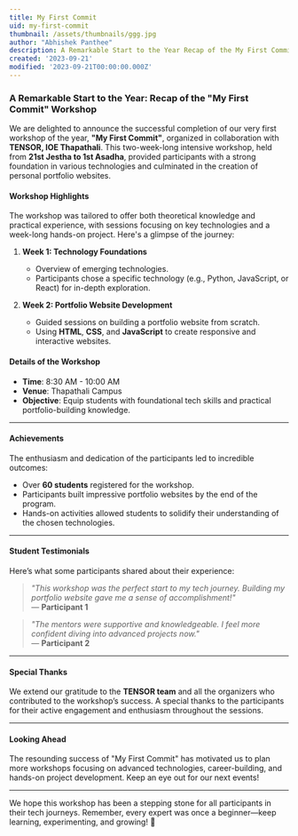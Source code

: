 ```yaml
---
title: My First Commit
uid: my-first-commit
thumbnail: /assets/thumbnails/ggg.jpg
author: "Abhishek Panthee"
description: A Remarkable Start to the Year Recap of the My First Commit Workshop 
created: '2023-09-21'
modified: '2023-09-21T00:00:00.000Z'
---
```


### A Remarkable Start to the Year: Recap of the "My First Commit" Workshop

We are delighted to announce the successful completion of our very first workshop of the year, **"My First Commit"**, organized in collaboration with **TENSOR, IOE Thapathali**. This two-week-long intensive workshop, held from **21st Jestha to 1st Asadha**, provided participants with a strong foundation in various technologies and culminated in the creation of personal portfolio websites.


#### **Workshop Highlights**
The workshop was tailored to offer both theoretical knowledge and practical experience, with sessions focusing on key technologies and a week-long hands-on project. Here's a glimpse of the journey:

1. **Week 1: Technology Foundations**
   - Overview of emerging technologies.
   - Participants chose a specific technology (e.g., Python, JavaScript, or React) for in-depth exploration.

2. **Week 2: Portfolio Website Development**
   - Guided sessions on building a portfolio website from scratch.
   - Using **HTML**, **CSS**, and **JavaScript** to create responsive and interactive websites.


#### **Details of the Workshop**
- **Time**: 8:30 AM - 10:00 AM  
- **Venue**: Thapathali Campus  
- **Objective**: Equip students with foundational tech skills and practical portfolio-building knowledge.

---

#### **Achievements**
The enthusiasm and dedication of the participants led to incredible outcomes:

- Over **60 students** registered for the workshop.
- Participants built impressive portfolio websites by the end of the program.
- Hands-on activities allowed students to solidify their understanding of the chosen technologies.

---

#### **Student Testimonials**
Here’s what some participants shared about their experience:

> *"This workshop was the perfect start to my tech journey. Building my portfolio website gave me a sense of accomplishment!"*  
> — **Participant 1**

> *"The mentors were supportive and knowledgeable. I feel more confident diving into advanced projects now."*  
> — **Participant 2**

---

#### **Special Thanks**
We extend our gratitude to the **TENSOR team** and all the organizers who contributed to the workshop’s success. A special thanks to the participants for their active engagement and enthusiasm throughout the sessions.

---

#### **Looking Ahead**
The resounding success of "My First Commit" has motivated us to plan more workshops focusing on advanced technologies, career-building, and hands-on project development. Keep an eye out for our next events!

---

We hope this workshop has been a stepping stone for all participants in their tech journeys. Remember, every expert was once a beginner—keep learning, experimenting, and growing! 🌟